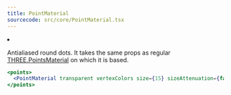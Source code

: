 ```yaml
---
title: PointMaterial
sourcecode: src/core/PointMaterial.tsx
---
```


<Grid cols={4}>
  <li>
    <Codesandbox id="eq7sc" />
  </li>
</Grid>

Antialiased round dots. It takes the same props as regular [THREE.PointsMaterial](https://threejs.org/docs/index.html?q=PointsMaterial#api/en/materials/PointsMaterial) on which it is based.

```jsx
<points>
  <PointMaterial transparent vertexColors size={15} sizeAttenuation={false} depthWrite={false} />
</points>
```
